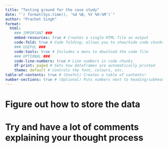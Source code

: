 ```yaml
---
title: "Testing ground for the case study"
date: "`r format(Sys.time(), '%d %B, %Y %H:%M')`"
author: "Prachet Singh"
format: 
  html: 
    ### IMPORTANT ###
    embed-resources: true # Creates a single HTML file as output
    code-fold: true # Code folding; allows you to show/hide code chunks
    ### USEFUL ###
    code-tools: true # Includes a menu to download the code file
    ### OPTIONAL ###
    code-line-numbers: true # Line numbers in code chunks
    df-print: paged # Sets how dataframes are automatically printed
    theme: default # Controls the font, colours, etc.
table-of-contents: true # (Useful) Creates a table of contents!
number-sections: true # (Optional) Puts numbers next to heading/subheadings
---
```

# Figure out how to store the data

# Try and have a lot of comments explaining your thought process